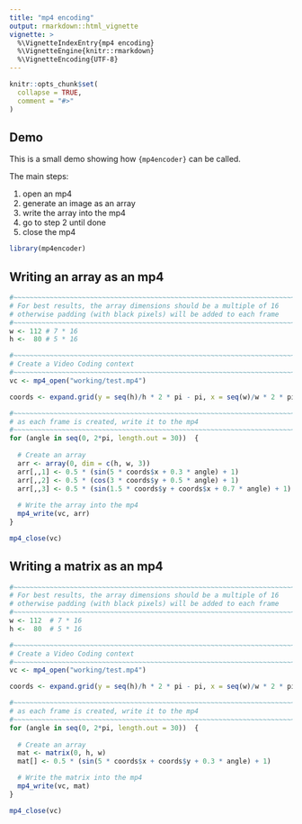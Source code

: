 ```yaml
---
title: "mp4 encoding"
output: rmarkdown::html_vignette
vignette: >
  %\VignetteIndexEntry{mp4 encoding}
  %\VignetteEngine{knitr::rmarkdown}
  %\VignetteEncoding{UTF-8}
---
```


```r
knitr::opts_chunk$set(
  collapse = TRUE,
  comment = "#>"
)
```

## Demo

This is a small demo showing how `{mp4encoder}` can be called.

The main steps:

1. open an mp4
2. generate an image as an array
3. write the array into the mp4
4. go to step 2 until done
5. close the mp4


```r
library(mp4encoder)
```

## Writing an array as an mp4

```r
#~~~~~~~~~~~~~~~~~~~~~~~~~~~~~~~~~~~~~~~~~~~~~~~~~~~~~~~~~~~~~~~~~~~~~~~~~~~~
# For best results, the array dimensions should be a multiple of 16
# otherwise padding (with black pixels) will be added to each frame
#~~~~~~~~~~~~~~~~~~~~~~~~~~~~~~~~~~~~~~~~~~~~~~~~~~~~~~~~~~~~~~~~~~~~~~~~~~~~
w <- 112 # 7 * 16
h <-  80 # 5 * 16

#~~~~~~~~~~~~~~~~~~~~~~~~~~~~~~~~~~~~~~~~~~~~~~~~~~~~~~~~~~~~~~~~~~~~~~~~~~~~
# Create a Video Coding context
#~~~~~~~~~~~~~~~~~~~~~~~~~~~~~~~~~~~~~~~~~~~~~~~~~~~~~~~~~~~~~~~~~~~~~~~~~~~~
vc <- mp4_open("working/test.mp4")

coords <- expand.grid(y = seq(h)/h * 2 * pi - pi, x = seq(w)/w * 2 * pi - pi)

#~~~~~~~~~~~~~~~~~~~~~~~~~~~~~~~~~~~~~~~~~~~~~~~~~~~~~~~~~~~~~~~~~~~~~~~~~~~~
# as each frame is created, write it to the mp4
#~~~~~~~~~~~~~~~~~~~~~~~~~~~~~~~~~~~~~~~~~~~~~~~~~~~~~~~~~~~~~~~~~~~~~~~~~~~~
for (angle in seq(0, 2*pi, length.out = 30))  {
  
  # Create an array 
  arr <- array(0, dim = c(h, w, 3))
  arr[,,1] <- 0.5 * (sin(5 * coords$x + 0.3 * angle) + 1)
  arr[,,2] <- 0.5 * (cos(3 * coords$y + 0.5 * angle) + 1)
  arr[,,3] <- 0.5 * (sin(1.5 * coords$y + coords$x + 0.7 * angle) + 1)
  
  # Write the array into the mp4
  mp4_write(vc, arr)
}

mp4_close(vc)
```


## Writing a matrix as an mp4


```r
#~~~~~~~~~~~~~~~~~~~~~~~~~~~~~~~~~~~~~~~~~~~~~~~~~~~~~~~~~~~~~~~~~~~~~~~~~~~~
# For best results, the array dimensions should be a multiple of 16
# otherwise padding (with black pixels) will be added to each frame
#~~~~~~~~~~~~~~~~~~~~~~~~~~~~~~~~~~~~~~~~~~~~~~~~~~~~~~~~~~~~~~~~~~~~~~~~~~~~
w <- 112  # 7 * 16
h <-  80  # 5 * 16

#~~~~~~~~~~~~~~~~~~~~~~~~~~~~~~~~~~~~~~~~~~~~~~~~~~~~~~~~~~~~~~~~~~~~~~~~~~~~
# Create a Video Coding context
#~~~~~~~~~~~~~~~~~~~~~~~~~~~~~~~~~~~~~~~~~~~~~~~~~~~~~~~~~~~~~~~~~~~~~~~~~~~~
vc <- mp4_open("working/test.mp4")

coords <- expand.grid(y = seq(h)/h * 2 * pi - pi, x = seq(w)/w * 2 * pi - pi)

#~~~~~~~~~~~~~~~~~~~~~~~~~~~~~~~~~~~~~~~~~~~~~~~~~~~~~~~~~~~~~~~~~~~~~~~~~~~~
# as each frame is created, write it to the mp4
#~~~~~~~~~~~~~~~~~~~~~~~~~~~~~~~~~~~~~~~~~~~~~~~~~~~~~~~~~~~~~~~~~~~~~~~~~~~~
for (angle in seq(0, 2*pi, length.out = 30))  {
  
  # Create an array 
  mat <- matrix(0, h, w)
  mat[] <- 0.5 * (sin(5 * coords$x + coords$y + 0.3 * angle) + 1)

  # Write the matrix into the mp4
  mp4_write(vc, mat)
}

mp4_close(vc)
```


